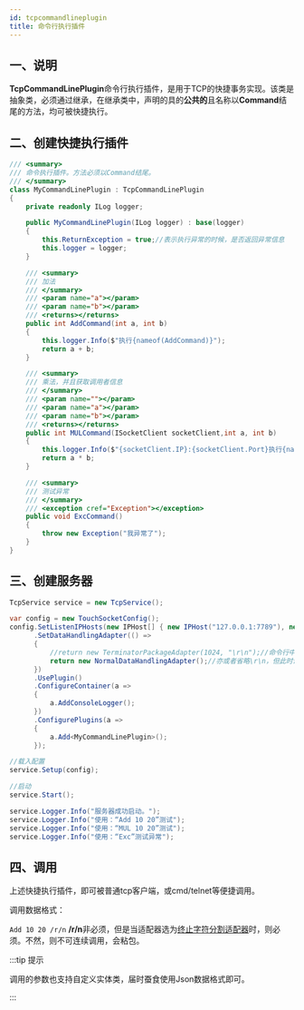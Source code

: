 ```yaml
---
id: tcpcommandlineplugin
title: 命令行执行插件
---
```


## 一、说明

**TcpCommandLinePlugin**命令行执行插件，是用于TCP的快捷事务实现。该类是抽象类，必须通过继承，在继承类中，声明的具的**公共的**且名称以**Command**结尾的方法，均可被快捷执行。

## 二、创建快捷执行插件

```csharp
/// <summary>
/// 命令执行插件。方法必须以Command结尾。
/// </summary>
class MyCommandLinePlugin : TcpCommandLinePlugin
{
    private readonly ILog logger;

    public MyCommandLinePlugin(ILog logger) : base(logger)
    {
        this.ReturnException = true;//表示执行异常的时候，是否返回异常信息
        this.logger = logger;
    }

    /// <summary>
    /// 加法
    /// </summary>
    /// <param name="a"></param>
    /// <param name="b"></param>
    /// <returns></returns>
    public int AddCommand(int a, int b)
    {
        this.logger.Info($"执行{nameof(AddCommand)}");
        return a + b;
    }

    /// <summary>
    /// 乘法，并且获取调用者信息
    /// </summary>
    /// <param name=""></param>
    /// <param name="a"></param>
    /// <param name="b"></param>
    /// <returns></returns>
    public int MULCommand(ISocketClient socketClient,int a, int b)
    {
        this.logger.Info($"{socketClient.IP}:{socketClient.Port}执行{nameof(MULCommand)}");
        return a * b;
    }

    /// <summary>
    /// 测试异常
    /// </summary>
    /// <exception cref="Exception"></exception>
    public void ExcCommand()
    {
        throw new Exception("我异常了");
    }
}
```

## 三、创建服务器

```csharp
TcpService service = new TcpService();

var config = new TouchSocketConfig();
config.SetListenIPHosts(new IPHost[] { new IPHost("127.0.0.1:7789"), new IPHost(7790) }) //同时监听两个地址
      .SetDataHandlingAdapter(() =>
      {
          //return new TerminatorPackageAdapter(1024, "\r\n");//命令行中使用\r\n结尾 
          return new NormalDataHandlingAdapter();//亦或者省略\r\n，但此时调用方不能高速调用，会粘包
      })
      .UsePlugin()
      .ConfigureContainer(a => 
      {
          a.AddConsoleLogger();
      })
      .ConfigurePlugins(a =>
      {
          a.Add<MyCommandLinePlugin>();
      });

//载入配置
service.Setup(config);

//启动
service.Start();

service.Logger.Info("服务器成功启动。");
service.Logger.Info("使用：“Add 10 20”测试");
service.Logger.Info("使用：“MUL 10 20”测试");
service.Logger.Info("使用：“Exc”测试异常");
```

## 四、调用

上述快捷执行插件，即可被普通tcp客户端，或cmd/telnet等便捷调用。

调用数据格式：

`Add 10 20 /r/n` **/r/n**非必须，但是当适配器选为[终止字符分割适配器](../docs/terminatorpackageadapter.mdx)时，则必须。不然，则不可连续调用，会粘包。

:::tip 提示

调用的参数也支持自定义实体类，届时蚕食使用Json数据格式即可。

:::  


